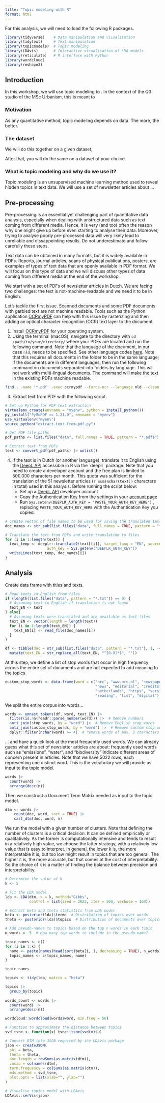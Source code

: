 ```yaml
---
title: "Topic modeling with R"
format: html
---
```


For this analysis, we will need to load the following R packages.

```r
library(tidyverse)    # Data manipulation and visualisation
library(tidytext)     # Text manipulation
library(topicmodels)  # Topic modeling
library(LDAvis)       # Interactive visualisation of LDA models
library(reticulate)   # R interface with Python
library(wordcloud)
library(reshape2)
```

## Introduction

In this workshop, we will use topic modeling to <!--TODO add research objective -->. In the context of the Q3 studio of the MSc Urbanism, this is meant to

### Motivation

As any quantitative method, topic modeling depends on data. The more, the better.

### The dataset

We will do this together on a given dataset,

After that, you will do the same on a dataset of your choice.

### What is topic modeling and why do we use it?

Topic modeling is an unsupervised machine learning method used to reveal hidden topics in text data. We will use a set of newsletter articles about ...

## Pre-processing

Pre-processing is an essential yet challenging part of quantitative data analysis, especially when dealing with unstructured data such as text coming from different media. Hence, it is very (and too) often the reason why one might give up before even starting to analyse their data. Moreover, trying to analyse poorly pre-processed data will very likely lead to unreliable and dissappointing results. Do not underestimate and follow carefully these steps.

Text data can be obtained in many formats, but it is widely available in PDFs. Reports, journal articles, scans of physical publications, posters, are examples of types of text data that are openly available in PDF format. We will focus on this type of data and we will discuss other types of data coming from different media at the end of the workshop.

We start with a set of PDFs of newsletter articles in Dutch. We are facing two challenges: the text is not-machine-readable and we need it to be in English.

Let's tackle the first issue. Scanned documents and some PDF documents with garbled text are not machine readable. Tools such as the Python application [OCRmyPDF](https://ocrmypdf.readthedocs.io/en/latest/) can help with this issue by rasterizing and then adding an optical character recognition (OCR) text layer to the document.

1.  Install [OCRmyPDF](https://ocrmypdf.readthedocs.io/en/latest/installation.html#) for your operating system.
2.  Using the terminal (macOS), navigate to the directory with `cd /path/to/your/directory/` where your PDFs are located and run the following command. Note that the language of the document, in our case `nld`, needs to be specified. See other language codes [here](https://tesseract-ocr.github.io/tessdoc/Data-Files-in-different-versions.html). Note that this requires all documents in the folder to be in the same language; if the documents are in different languages, then run the following command on documents separated into folders by language. This will not work with multi-lingual documents. The command will make the text in the existing PDFs machine readable.

``` sh
find . -name '*.pdf' -exec ocrmypdf --force-ocr --language nld --clean '{}' '{}' \;
```

3.  Extract text from PDF with the following script.

```r
# Set up Python for PDF text extraction
virtualenv_create(envname = "myenv", python = install_python())
py_install("PyMuPDF == 1.21.0", envname = "myenv")
use_virtualenv("myenv")
source_python("extract-text-from-pdf.py")

# Get PDF file paths
pdf_paths <- list.files("data", full.names = TRUE, pattern = "*.pdf$")

# Extract text from PDFs
text <- convert_pdf(pdf_paths) |> unlist()
```

4.  If the text is in Dutch (or another language), translate it to English using the [DeepL API](https://www.deepl.com/pro-api?cta=header-pro-api) accessible in R via the \`deeplr\` package. Note that you need to create a developer account and the free plan is limited to 500,000 characters per month. This quota was sufficient for the translation of the 51 newsletter articles (`r sum(nchar(text))` characters in total) used in this analysis. Before running the script below:
    -   Set up a [DeepL API](https://www.deepl.com/pro-api?cta=header-pro-api) developer account
    -   Copy the Authentication Key from the settings in your [account page](https://www.deepl.com/your-account/summary)
    -   Run `Sys.setenv(DEEPLR_AUTH_KEY = "PASTE_YOUR_AUTH_KEY_HERE")` , replacing `PASTE_YOUR_AUTH_KEY_HERE` with the Authentication Key you copied.

```r
# Create vector of file names to be used for saving the translated text
doc_names <- str_sub(list.files("data", full.names = TRUE, pattern = "*.pdf$"), 1, -4L) |> paste0(".txt")
```

```r
# Translate the text from PDFs and write translation to files
for (i in 1:length(text)) {
  text_temp <- deeplr::translate2(text[[i]], target_lang = "EN", source_lang = "NL",
                   auth_key = Sys.getenv("DEEPLR_AUTH_KEY"))
  writeLines(text_temp, doc_names[i])
}
```

## Analysis

Create data frame with titles and texts.

```r
# Read texts in English from files
if (length(list.files("data", pattern = "*.txt")) == 0) {
  # Assuming text in English if translation is not found
  text_EN <- text
} else{
  # Assuming texts were translated and are available as text files
  text_EN <- vector(length = length(text)) 
  for (i in 1:length(text_EN)) {
    text_EN[i] <- read_file(doc_names[i])
  }
}

df <- tibble(doc = str_sub(list.files("data", pattern = "*.txt"), 1, -4L), text_EN) |> 
  mutate(text_EN = str_replace_all(text_EN, "^[0-9]*$", ""))
```

At this step, we define a list of stop words that occur in high frequency across the entire set of documents and are not expected to add meaning to the topics.

```r
custom_stop_words <- data.frame(word = c("nrc", "www.nrc.nl", "newspaper", "nieuws", 
                                         "news", "editorial", "credits",
                                         "netherlands", "https", "version",
                                         "reading", "list", "digital"))
```

We split the entire corpus into words...

```r
words <- unnest_tokens(df, word, text_EN) |>
  filter(is.na(readr::parse_number(word))) |>  # Remove numbers
  anti_join(stop_words, by = "word") |>  # Remove English stop words
  anti_join(custom_stop_words, by = "word") |>  # Remove custom stop words
  dplyr::filter(nchar(word) >= 4)  # remove words of max. 3 characters
```

... and have a quick look at the most frequently used words. We can already guess what this set of newsletter articles are about: frequently used words such as "emissions", "water", and "biodiversity" indicate different areas of concern present in articles. Note that we have 5022 rows, each representing one distinct word. This is the vocabulary we will provide as input to the topic model.

```r
words |> 
  count(word) |>
  arrange(desc(n))
```

Then we construct a Document Term Matrix needed as input to the topic model.

```r
dtm <- words |>
    count(doc, word, sort = TRUE) |>
    cast_dtm(doc, word, n)
```

We run the model with a given number of clusters. Note that defining the number of clusters is a critical decision. It can be defined empirically or qualitatively. As the former is computationally intensive and tends to result in a relatively high value, we choose the latter strategy, with a relatively low value that is easy to interpret. In general, the lower k is, the more interpretable it is, but too low might result in topics that are too general. The higher it is, the more accurate, but that comes at the cost of interpretability. So the choice of k is a matter of finding the balance between precision and interpretability.

```r
# Determine the value of k
k <- 5

# Fit the LDA model
lda <- LDA(dtm, k = k, method="Gibbs",
           control = list(seed = 2023, iter = 500, verbose = 100))

# Extract beta and theta statistics from LDA model
beta <- posterior(lda)$terms  # Distribution of topics over words
theta <- posterior(lda)$topics  # Distribution of documents over topics

# Add pseudo-names to topics based on the top n words in each topic
n_words <- 5  # How many top words to include in the pseudo-name?

topic_names <- c()
for (i in 1:k) {
  name <- paste(names(head(sort(beta[i, ], decreasing = TRUE), n_words)), collapse = " ")
  topic_names <- c(topic_names, name)
}

topic_names
```

```r
topics <- tidy(lda, matrix = "beta")

topics |> 
  group_by(topic)
  
words_count <- words |> 
  count(word) |> 
  arrange(desc(n))

wordcloud::wordcloud(words$word, min.freq = 50)

```

```r
# Function to approximate the distance between topics
svd_tsne <- function(x) tsne::tsne(svd(x)$u)

# Convert DTM into JSON required by the LDAvis package
json <- createJSON(
  phi = beta,
  theta = theta,
  doc.length = rowSums(as.matrix(dtm)),
  vocab = colnames(dtm),
  term.frequency = colSums(as.matrix(dtm)),
  mds.method = svd_tsne,
  plot.opts = list(xlab="", ylab="")
)

# Visualise topics model with LDAvis
LDAvis::serVis(json)
```

